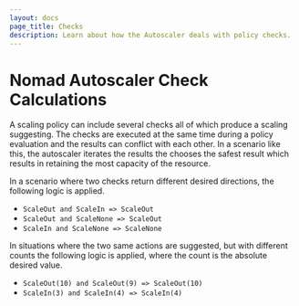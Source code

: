 ```yaml
---
layout: docs
page_title: Checks
description: Learn about how the Autoscaler deals with policy checks.
---
```


# Nomad Autoscaler Check Calculations

A scaling policy can include several checks all of which produce a scaling
suggesting. The checks are executed at the same time during a policy evaluation
and the results can conflict with each other. In a scenario like this, the
autoscaler iterates the results the chooses the safest result which results in
retaining the most capacity of the resource.

In a scenario where two checks return different desired directions, the following
logic is applied.

- `ScaleOut and ScaleIn => ScaleOut`
- `ScaleOut and ScaleNone => ScaleOut`
- `ScaleIn and ScaleNone => ScaleNone`

In situations where the two same actions are suggested, but with different counts the
following logic is applied, where the count is the absolute desired value.

- `ScaleOut(10) and ScaleOut(9) => ScaleOut(10)`
- `ScaleIn(3) and ScaleIn(4) => ScaleIn(4)`
